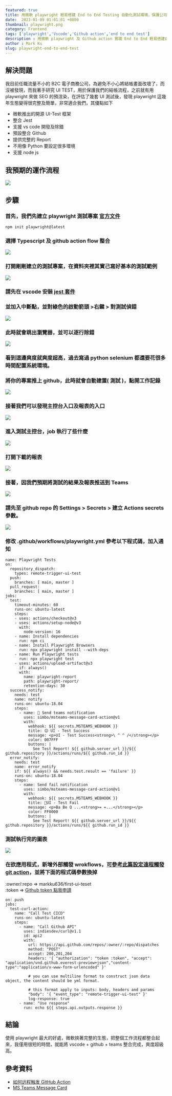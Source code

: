 ```yaml
---
featured: true
title: 用微軟 playwright 輕易搭建 End to End Testing 自動化測試環境，保護公司的核心商業網站，並整合 Teams 通知及外部觸發
date:  2023-01-09 01:01:01 +0800
thumbnail: playwright.png
category: Frontend
tags: ['playwright','Vscode','Github action','end to end test']
description : 用微軟 playwright 及 Github action 實踐 End to End 輕易搭建自動化測試框架，保護公司的核心商業網站。
author : Mark Ku
slug: playwright-end-to-end-test
---
```

## 解決問題
我目前任職流量不小的 B2C 電子商務公司，為避免不小心將結帳畫面改壞了，而沒被發現，而我著手研究 UI TEST，用於保護我們的結帳流程，之前就有用 playwright 來做 SEO 的預渲染，在評估了幾套 UI 測試後，發現 playwright 這幾年生態變得很完整及簡單，非常適合我們，其優點如下 
* 微軟推出的開源 UI-Test 框架
* 整合 Jest 
* 支援 vs code 開發及除錯
* 預設整合 Github
* 提供完整的 Report
* 不用像 Python 要設定很多環境
* 支援 node js
## 我預期的運作流程
![](https://i.imgur.com/NR4HTbm.png)
## 步驟
### 首先，我們先建立 playwright 測試專案 [官方文件](https://playwright.dev/docs/release-notes)
```
npm init playwright@latest

```
### 選擇 Typescript 及 github action flow 整合
![](https://i.imgur.com/yo5sRXA.png)
### 打開剛剛建立的測試專案，在資料夾裡其實己寫好基本的測試範例
![](https://i.imgur.com/SmwdCUI.png)
### 請先在 vscode 安裝 [jest 套件](https://marketplace.visualstudio.com/items?itemName=Orta.vscode-jest)
### 並加入中斷點，並對綠色的啟動箭頭 >右鍵 > 對測試偵錯
![](https://i.imgur.com/J3F3ki4.png)
### 此時就會跳出瀏覽器，並可以逐行除錯
![](https://i.imgur.com/npHATRA.png)
### 看到這邊爽度就爽度超高，過去寫過 python selenium 都還要花很多時間配置系統環境。
### 將你的專案推上 github，此時就會自動建置( 測試 )，點開工作記錄
![](https://i.imgur.com/q5VA5SS.png)
### 接著我們可以發現主控台入口及報表的入口
![](https://i.imgur.com/AkLBTY1.png)
### 進入測試主控台，job 執行了些什麼
![](https://i.imgur.com/5Ix7h3U.png)
### 打開下載的報表
![](https://i.imgur.com/HS9dxhw.png)
### 接著，因我們預期將測試的結果及報表推送到 Teams 
![](https://i.imgur.com/QKCoX7d.png)
### 請先至 github repo 的 Settings > Secrets > 建立 Actions secrets 參數。
![](https://i.imgur.com/K700jnK.png)
### 修改 .github/workflows/playwright.yml 參考以下程式碼，加入通知
```
name: Playwright Tests
on:
  repository_dispatch:
    types: remote-trigger-ui-test
  push:
    branches: [ main, master ]
  pull_request:
    branches: [ main, master ]
jobs:
  test:
    timeout-minutes: 60
    runs-on: ubuntu-latest
    steps:
    - uses: actions/checkout@v3
    - uses: actions/setup-node@v3
      with:
        node-version: 16
    - name: Install dependencies
      run: npm ci
    - name: Install Playwright Browsers
      run: npx playwright install --with-deps
    - name: Run Playwright tests
      run: npx playwright test
    - uses: actions/upload-artifact@v3
      if: always()
      with:
        name: playwright-report
        path: playwright-report/
        retention-days: 30
  success_notify:
    needs: test
    name: notify
    runs-on: ubuntu-18.04    
    steps:  
      - name: 📣 Send teams notification
        uses: simbo/msteams-message-card-action@v1
        with:
          webhook: ${{ secrets.MSTEAMS_WEBHOOK }}
          title: 😊 UI - Test Success 
          message: <p>UI - Test Success<strong>\ ^ ^ /</strong></p>
          color: 007FFF
          buttons: |
            See Test Report! ${{ github.server_url }}/${{ github.repository }}/actions/runs/${{ github.run_id }}      
  error_notify:
    needs: test
    name: error_notify
    if: ${{ always() && needs.test.result == 'failure' }}
    runs-on: ubuntu-18.04    
    steps:        
      - name: Send fail notification
        uses: simbo/msteams-message-card-action@v1        
        with:
          webhook: ${{ secrets.MSTEAMS_WEBHOOK }}
          title: 💩UI - Test Fail 
          message: <p>Ba Be Q ...<strong>= =...</strong></p>
          color: FF0000
          buttons: |
            See Test Report! ${{ github.server_url }}/${{ github.repository }}/actions/runs/${{ github.run_id }}
```
### 測試執行完的圖表
![](https://i.imgur.com/CDMyIoQ.png)
### 在欲應用程式，新增外部觸發 wrokflows，[可參考此篇設定遠程觸發 git action](https://www.chenshaowen.com/blog/how-to-trigger-github-action-remotely.html)，並將下面的程式碼參數換掉
:owner/:repo => markku636/first-ui-teset  
:token => [Github token 點我申請](https://github.com/settings/tokens/new)  
```
on: push
jobs:
  test-curl-action:
    name: "Call Test CICD"
    runs-on: ubuntu-latest
    steps:      
      - name: "Call Github API"
        uses: indiesdev/curl@v1.1
        id: api2
        with:
          url: https://api.github.com/repos/:owner/:repo/dispatches
          method: "POST"
          accept: 200,201,204
          headers: '{ "authorization": "token :token", "accept": "application/vnd.github.everest-preview+json","content-type":"application/x-www-form-urlencoded" }'

          # you can use multiline format to construct json data object, the content should be yml format.
           
          # this format apply to inputs: body, headers and params
          "body": '{ "event_type": "remote-trigger-ui-test" }'
          log-response: true
      - name: "Use response"
        run: echo ${{ steps.api.outputs.response }}

```
## 結論
使用 playwright 最大的好處，微軟挾著完整的生態，把整個工作流程都整合起來，我僅用很短的時間，就能將 vscode + github + teams 整合完成，爽度超級高。
## 參考資料
* [如何远程触发 GitHub Action](https://www.chenshaowen.com/blog/how-to-trigger-github-action-remotely.html)
* [MS Teams Message Card](https://github.com/marketplace/actions/ms-teams-message-card)
